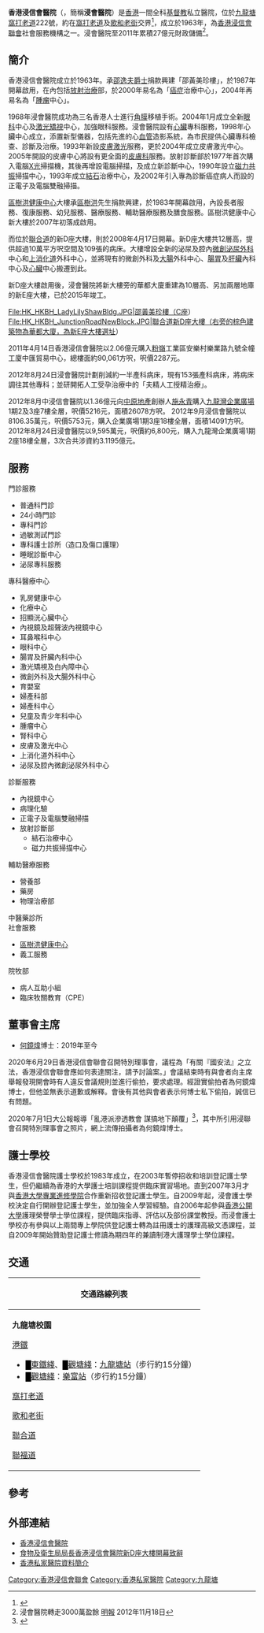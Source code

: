 {{Infobox hospital
| Name        = 香港浸信會醫院<br />''Hong Kong Baptist Hospital''
| Org/Group   = [[香港浸信會聯會|香港浸信會聯會]]<!-- optional -->
| Image       = Hong Kong Baptist Hospital 2019.jpg|280px
| image alt   = <!-- optional -->
| Caption     = 香港浸信會醫院
| map_type    = <!-- optional: uses the "Template:Location map" format; must have latitude and longitude if using this. -->
| latitude    = <!-- used only for adding a map, with map_type -->
| longitude   = <!-- used only for adding a map, with map_type -->
| Logo        = HongKongBaptistHospital_logo.png
| Logo Size   = 200px
| Location    = [[九龍塘|九龍塘]][[窩打老道|窩打老道]]222號<!-- manually link & alternatively name if wish -->
| Region      = {{HKG}}<!-- e.g. County or City - NB autolinked -->
| State       = [[九龍|九龍]]<!-- optional UK: England, Wales, Scotland, Northern Ireland. US: The US State - NB autolinked -->
| Country     = {{HKG}}<!-- 2 letter code or in full - NB autolinked -->
| Coordinates = <!-- optional; use template coord with 'display=inline, title' -->
| HealthCare  = 私營醫院
| Funding     = 私營醫院
| Type        = 綜合醫院<br/>[[教學醫院|教學醫院]]
| Speciality  = <!-- if devoted to a speciality (ie not a broad spectrum of specialities) and Type=Specialist/Teaching -->
| Standards   = <!-- optional if no national standards -->
| Emergency   = No <!-- UK/IR/HK/SG: Yes/No, CA/US: I/II/III/IV/V for Trauma certification level -->
| Helipad     = No <!-- Optional, use Yes, No, or use Template:Airport codes. Only list if verifiable, leave blank if unknown. -->
| Affiliation = [[香港浸信會聯會|香港浸信會聯會]]<!-- 'None' or Medical School and University affiliations (medical or paramedical) -->
| Patron      = <!-- 'None' or the individual who acts as the hospital patron -->
| Network     = <!-- optional -->
| Beds        = 800
| founded     = 1963年
| Closed      = <!-- optional -->
| Website     = http://www.hkbh.org.hk/ 
| Wiki-Links  = 
}}
'''香港浸信會醫院'''（{{lang-en|'''Hong Kong Baptist Hospital'''}}，簡稱'''浸會醫院'''）是[[香港|香港]]一間全科[[基督教|基督教]]私立醫院，位於[[九龍塘|九龍塘]][[窩打老道|窩打老道]]222號，約在[[窩打老道|窩打老道]]及[[歌和老街|歌和老街]]交界<ref>{{Cite web|title=香港九龍塘浸信會醫院位置巴士地鐵交通電話，訂購探病慰問康復果籃鮮花嬰兒禮籃，樓層病房資訊查詢|url=https://www.givegift.com.hk/shop/s/hospital_address_page|accessdate=2020-10-09|work=www.givegift.com.hk|language=zh-hant}}</ref>，成立於1963年，為[[香港浸信會聯會|香港浸信會聯會]]社會服務機構之一。浸會醫院至2011年累積27億元財政儲備<REF>浸會醫院轉走3000萬盈餘 [[明報|明報]] 2012年11月18日 </REF>。

==簡介==
香港浸信會醫院成立於1963年。承[[邵逸夫|邵逸夫]][[爵士|爵士]]捐款興建「邵黃美珍樓」，於1987年開幕啟用，在內包括[[放射治療|放射治療]]部，於2000年易名為「[[癌症|癌症]]治療中心」，2004年再易名為「[[腫瘤|腫瘤]]中心」。

1968年浸會醫院成功為三名香港人士進行[[角膜|角膜]]移植手術。2004年1月成立全新[[眼科|眼科]]中心及[[激光矯視|激光矯視]]中心，加強眼科服務。浸會醫院設有[[心臟|心臟]]專科服務，1998年心臟中心成立，添置新型儀器，包括先進的心[[血管|血管]]造影系統，為市民提供心臟專科檢查、診斷及治療。1993年新設[[皮膚|皮膚]][[激光|激光]]服務，更於2004年成立皮膚激光中心。2005年開設的皮膚中心將設有更全面的[[皮膚科|皮膚科]]服務。放射診斷部於1977年首次購入電腦[[X射线|X光]]掃描機，其後再增設電腦掃描，及成立新診斷中心，1990年設立[[磁力共振|磁力共振]]掃描中心，1993年成立[[結石|結石]]治療中心，及2002年引入專為診斷癌症病人而設的正電子及電腦雙融掃描。

[[區樹洪健康中心|區樹洪健康中心]]大樓承[[區樹洪|區樹洪]]先生捐款興建，於1983年開幕啟用，內設長者服務、復康服務、幼兒服務、醫療服務、輔助醫療服務及膳食服務。區樹洪健康中心新大樓於2007年初落成啟用。

而位於[[聯合道|聯合道]]的新D座大樓，則於2008年4月17日開幕。新D座大樓共12層高，提供超過10萬平方呎空間及109張的病床。大樓增設全新的泌尿及腔內[[微創|微創]][[泌尿|泌尿]][[外科|外科]]中心和[[上消化道|上消化道]]外科中心，並將現有的微創外科及[[大腸|大腸]]外科中心、[[腸|腸]][[胃|胃]]及[[肝臟|肝臟]]內科中心及[[心臟|心臟]]中心搬遷到此。

新D座大樓啟用後，浸會醫院將新大樓旁的華都大廈重建為10層高、另加兩層地庫的新E座大樓，已於2015年竣工。
<gallery>
File:HK_HKBH_LadyLilyShawBldg.JPG|邵黃美珍樓（C座）
File:HK_HKBH_JunctionRoadNewBlock.JPG|聯合道新D座大樓（右旁的棕色建築物為華都大廈，為新E座大樓選址）
</gallery>

2011年4月14日香港浸信會醫院以2.06億元購入[[粉嶺|粉嶺]]工業區安樂村樂業路九號全幢工廈中匯貿易中心，總樓面約90,061方呎，呎價2287元。

2012年8月24日浸會醫院計劃削減約一半產科病床，現有153張產科病床，將病床調往其他專科；並研開拓人工受孕治療中的「夫精人工授精治療」。

2012年8月中浸信會醫院以1.36億元向[[中原地產|中原地產]]創辦人[[施永青|施永青]]購入[[九龍灣|九龍灣]][[企業廣場|企業廣場]]1期2及3座7樓全層，呎價5216元，面積26078方呎。
2012年9月浸信會醫院以8106.35萬元，呎價5753元，購入企業廣場1期3座18樓全層，面積14091方呎。
2012年8月24日浸會醫院以9,595萬元，呎價約6,800元，購入九龍灣企業廣場1期2座18樓全層，3次合共涉資約3.1195億元。

==服務==
{{col-begin}}
{{col-3}}
;門診服務
*普通科門診
*24小時門診
*專科門診
*過敏測試門診
*專科護士診所（造口及傷口護理）
*睡眠診斷中心
*泌尿專科服務

{{col-3}}
;專科醫療中心
*乳房健康中心
*化療中心
*招顯洸心臟中心
*內視鏡及超聲波內視鏡中心
*耳鼻喉科中心
*眼科中心
*腸胃及肝臟內科中心
*激光矯視及白內障中心
*微創外科及大腸外科中心
*育嬰室
*婦產科部
*婦產科中心
*兒童及青少年科中心
*腫瘤中心
*腎科中心
*皮膚及激光中心
*上消化道外科中心
*泌尿及腔內微創泌尿外科中心
{{col-3}}
;診斷服務
*內視鏡中心
*病理化驗
*正電子及電腦雙融掃描
*放射診斷部
**結石治療中心
**磁力共振掃描中心

;輔助醫療服務
*營養部
*藥房
*物理治療部
;中醫藥診所
;社會服務
*[[區樹洪健康中心|區樹洪健康中心]]
*義工服務
;院牧部
*病人互助小組
*臨床牧關教育（CPE）
{{col-end}}

==董事會主席==
*[[何鏡煒|何鏡煒]]博士：2019年至今

2020年6月29日香港浸信會聯會召開特別理事會，議程為「有關『國安法』之立法，香港浸信會聯會應如何表達關注，請予討論案。」會議結束時有與會者向主席舉報發現開會時有人違反會議規則並進行偷拍，要求處理。經證實偷拍者為何鏡煒博士，但他並無表示道歉或解釋。會後有其他與會者表示何博士私下偷拍，誠信已有問題。

2020年7月1日大公報報導「亂港派滲透教會 謀搞地下顛覆」<ref>{{Cite web|title=亂港派滲透教會 謀搞地下顛覆\|url=http://www.takungpao.com.hk/news/232109/2020/0701/468984.html|accessdate=2020-10-09|date=2020-07-01|publisher=大公報}}</ref>，其中所引用浸聯會召開特別理事會之照片，網上流傳拍攝者為何鏡煒博士。

==護士學校==
香港浸信會醫院護士學校於1983年成立，在2003年暫停招收和培訓登記護士學生，但仍繼續為香港的大學護士培訓課程提供臨床實習場地。直到2007年3月才與[[香港大學專業進修學院|香港大學專業進修學院]]合作重新招收登記護士學生。自2009年起，浸會護士學校決定自行開辦登記護士學生，並加強全人學習經驗。自2006年起參與[[香港公開大學|香港公開大學]]護理榮譽學士學位課程，提供臨床指導、評估以及部份課堂教授。而浸會護士學校亦有參與以上兩間專上學院供登記護士轉為註冊護士的護理高級文憑課程，並自2009年開始贊助登記護士修讀為期四年的兼讀制港大護理學士學位課程。

==交通==
{| class="mw-collapsible mw-collapsed wikitable" style="background:white; margin: 0 auto; width: auto;" 
! 交通路線列表
|-
|
'''九龍塘校園'''
;[[港鐵|港鐵]]
*<font color="{{東鐵綫色彩}}">█</font>[[東鐵綫|東鐵綫]]、<font color="{{觀塘綫色彩}}">█</font>[[觀塘綫|觀塘綫]]：[[九龍塘站_(香港)|九龍塘站]]（步行約15分鐘）
*<font color="{{觀塘綫色彩}}">█</font>[[觀塘綫|觀塘綫]]：[[樂富站|樂富站]]（步行約15分鐘）
;[[窩打老道|窩打老道]]
{{九龍新界巴士簡單列表|3C|7|22|72X|80M|81C|81S|85|85A|85B|86C|87D|87E|270A|270C|271|271P|281A|281B|281M|281X|887|N271|N281}}
{{過海隧道巴士簡單列表|103|170|N170|182|N182|N373}}{{新界專線小巴簡單列表|616S}}
;[[歌和老街|歌和老街]]
{{九龍新界巴士簡單列表|2B|2F|7|86C}}{{大嶼山巴士簡單列表|E22}}{{九龍專線小巴簡單列表|29A|72|73}}
;[[聯合道|聯合道]]
{{九龍新界巴士簡單列表|2B|2F|3C|7|85|85A|85B|208}}{{過海隧道巴士簡單列表|103}}{{大嶼山巴士簡單列表|E22}}{{九龍專線小巴簡單列表|25M|25MS|29A|72|73}}
;[[聯福道|聯福道]]
{{九龍新界巴士簡單列表|208}}{{過海隧道巴士簡單列表|103}}{{九龍專線小巴簡單列表|25M|25MS}}
|}

==參考==
{{reflist}}

==外部連結==
*[http://www.hkbh.org.hk/ 香港浸信會醫院]
*[http://www.info.gov.hk/gia/general/200804/17/P200804170155.htm 食物及衛生局局長香港浸信會醫院新D座大樓開幕致辭]
* [http://www3.ha.org.hk/ntwc/ppi/Add%20&%20Contact%20person%20(Chi).pdf 香港私家醫院資料簡介]

{{香港私家醫院聯會醫院}}

[[Category:香港浸信會聯會|Category:香港浸信會聯會]]
[[Category:香港私家醫院|Category:香港私家醫院]]
[[Category:九龍塘|Category:九龍塘]]
